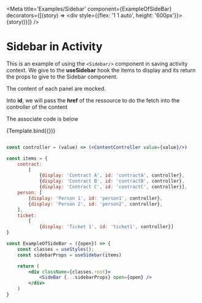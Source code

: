 <!--- Typography.stories.mdx -->


<Meta
    title='Examples/Sidebar'
    component={ExampleOfSideBar}
    decorators={[(story) => <div style={{flex: '1 1 auto', height: '600px'}}>{story()}</div>]}
/>

<!--- This is your Story template function, shown here in React -->


# Sidebar in Activity
This is an example of using the `<Sidebar/>` component in saving activity context.
We give to the **useSidebar** hook the items to display and its return the props to give to the Sidebar component.

The content of each panel are mocked.

Into **id**, we will pass the **href** of the ressource to do the fetch into the controller of the content

The associate code is below

<Preview >
    <Story name="Saving activity" parameters ={{controls: {hideNoControlsWarning: true}}}>
        {Template.bind({})}
    </Story>
</Preview>

```jsx

const controller = (value) => (<ContentController value={value}/>)

const items = {
    contract:
        [
            {display: 'Contract A', id: 'contractA', controller},
            {display: 'Contract B', id: 'contractB', controller},
            {display: 'Contract C', id: 'contractC', controller}],
    person: [
        {display: 'Person 1', id: 'person1', controller},
        {display: 'Person 2', id: 'person2', controller},
    ],
    ticket:
        [
            {display: 'Ticket 1', id: 'ticket1', controller}]
}

const ExampleOfSideBar = ({open}) => {
    const classes = useStyles();
    const sidebarProps = useSidebar(items)

    return (
        <div className={classes.root}>
            <SideBar {...sidebarProps} open={open} />
        </div>
    )
}
```


